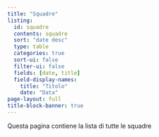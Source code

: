 ```yaml
---
title: "Squadre"
listing:
  id: squadre
  contents: squadre
  sort: "date desc"
  type: table
  categories: true
  sort-ui: false
  filter-ui: false
  fields: [date, title]
  field-display-names:
    title: "Titolo"
    date: "Data"
page-layout: full
title-block-banner: true
---
```


Questa pagina contiene la lista di tutte le squadre

::: {#squadre}
:::
